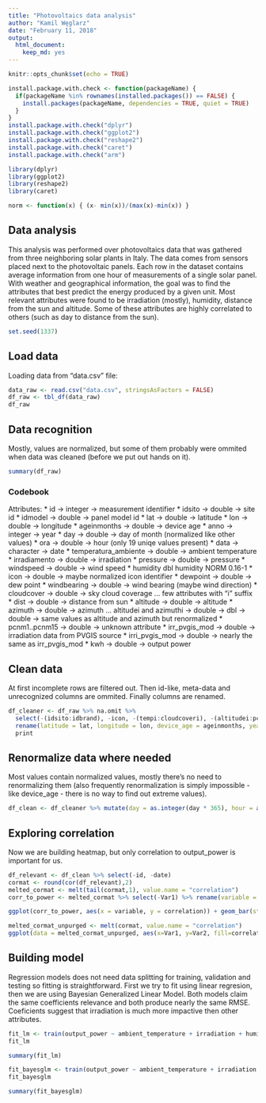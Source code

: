 ```yaml
---
title: "Photovoltaics data analysis"
author: "Kamil Węglarz"
date: "February 11, 2018"
output: 
  html_document: 
    keep_md: yes
---
```


```r
knitr::opts_chunk$set(echo = TRUE)
```

```r
install.package.with.check <- function(packageName) {
  if(packageName %in% rownames(installed.packages()) == FALSE) {
    install.packages(packageName, dependencies = TRUE, quiet = TRUE)
  } 
}
install.package.with.check("dplyr")
install.package.with.check("ggplot2")
install.package.with.check("reshape2")
install.package.with.check("caret")
install.package.with.check("arm")
```
```r
library(dplyr)
library(ggplot2)
library(reshape2)
library(caret)
```

```r
norm <- function(x) { (x- min(x))/(max(x)-min(x)) }
```

## Data analysis

This analysis was performed over photovoltaics data that was gathered from three neighboring solar plants in Italy.
The data comes from sensors placed next to the photovoltaic panels. Each row in the dataset contains average information from one hour of measurements of a single solar panel. With weather and geographical information, the goal was to find the attributes that best predict the energy produced by a given unit.
Most relevant attributes were found to be irradiation (mostly), humidity, distance from the sun and altitude. Some of these attributes are highly correlated to others (such as day to distance from the sun). 

```r
set.seed(1337)
```

## Load data

Loading data from "data.csv" file:
```r
data_raw <- read.csv("data.csv", stringsAsFactors = FALSE)
df_raw <- tbl_df(data_raw)
df_raw
```

## Data recognition

Mostly, values are normalized, but some of them probably were ommited when data was cleaned (before we put out hands on it).

```r
summary(df_raw)
```

### Codebook
Attributes:
* id -> integer -> measurement identifier
* idsito -> double -> site id
* idmodel -> double -> panel model id 
* lat -> double -> latitude
* lon -> double -> longitude
* ageinmonths -> double -> device age
* anno -> integer -> year
* day -> double -> day of month (normalized like other values)
* ora -> double -> hour (only 19 uniqe values present)
* data -> character -> date
* temperatura_ambiente -> double -> ambient temperature
* irradiamento -> double -> irradiation
* pressure -> double -> pressure
* windspeed -> double -> wind speed
* humidity dbl humidity NORM 0.16-1
* icon -> double -> maybe normalized icon identifier
* dewpoint -> double -> dew point
* windbearing -> double -> wind bearing (maybe wind direction)
* cloudcover -> double -> sky cloud coverage
... few attributes with "i" suffix
* dist -> double -> distance from sun
* altitude -> double -> altitude
* azimuth -> double -> azimuth
... altitudei and azimuthi -> double -> dbl -> double -> same values as altitude and azimuth but renormalized
* pcnm1..pcnm15 -> double -> unknown attribute
* irr_pvgis_mod -> double -> irradiation data from PVGIS source
* irri_pvgis_mod -> double -> nearly the same as irr_pvgis_mod
* kwh -> double -> output power

## Clean data

At first incomplete rows are filtered out. Then id-like, meta-data and unrecognized columns are ommited. Finally columns are renamed.

```r
df_cleaner <- df_raw %>% na.omit %>%
  select(-(idsito:idbrand), -icon, -(tempi:cloudcoveri), -(altitudei:pcnm15), -irri_pvgis_mod) %>% 
  rename(latitude = lat, longitude = lon, device_age = ageinmonths, year = anno, hour = ora, date = data, ambient_temperature = temperatura_ambiente, irradiation = irradiamento, wind_speed = windspeed, dew_point = dewpoint, wind_bearing = windbearing, cloud_coverage = cloudcover, distance = dist, irradiation_pvgis_modifier = irr_pvgis_mod, output_power = kwh) %>% 
  print
```

## Renormalize data where needed

Most values contain normalized values, mostly there's no need to renormalizing them (also frequently renormalization is simply impossible - like device_age - there is no way to find out extreme values).

```r
df_clean <- df_cleaner %>% mutate(day = as.integer(day * 365), hour = as.integer(hour * 24), ambient_temperature = norm(ambient_temperature), irradiation = norm(irradiation), pressure = norm(pressure), wind_speed = norm(wind_speed), humidity = norm(humidity), dew_point = norm(dew_point), wind_bearing = norm(wind_bearing)) %>% print 
```

## Exploring correlation

Now we are building heatmap, but only correlation to output_power is important for us.

```r
df_relevant <- df_clean %>% select(-id, -date)
cormat <- round(cor(df_relevant),2)
melted_cormat <- melt(tail(cormat,1), value.name = "correlation")
corr_to_power <- melted_cormat %>% select(-Var1) %>% rename(variable = Var2) %>% filter(variable != "output_power", abs(correlation) > 0.15) %>% arrange(desc(correlation))

ggplot(corr_to_power, aes(x = variable, y = correlation)) + geom_bar(stat = "identity")
```

```r
melted_cormat_unpurged <- melt(cormat, value.name = "correlation")
ggplot(data = melted_cormat_unpurged, aes(x=Var1, y=Var2, fill=correlation)) + geom_tile() + theme(axis.text.x = element_text(angle = 45, vjust = 1, size = 12, hjust = 1))
```

## Building model

Regression models does not need data splitting for training, validation and testing so fitting is straightforward.
First we try to fit using linear regresion, then we are using Bayesian Generalized Linear Model. Both models claim the same coefficients relevance and both produce nearly the same RMSE. Coeficients suggest that irradiation is much more impactive then other attributes.

```r
fit_lm <- train(output_power ~ ambient_temperature + irradiation + humidity + distance + altitude + azimuth + day + hour, data = df_relevant, method = "lm")
fit_lm
```

```r
summary(fit_lm)
```

```r
fit_bayesglm <- train(output_power ~ ambient_temperature + irradiation + humidity + distance + altitude + azimuth + day + hour, data = df_relevant, method = "bayesglm")
fit_bayesglm
```
```r
summary(fit_bayesglm)
```

